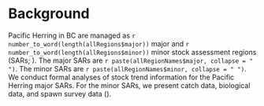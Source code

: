 # Background

Pacific Herring in BC are managed as `r number_to_word(length(allRegions$major))` major and `r number_to_word(length(allRegions$minor))` minor stock assessment regions (SARs; \autoref{figBC}).
The major SARs are `r paste(allRegionNames$major, collapse = " ")`. The minor SARs are `r paste(allRegionNames$minor, collapse = " ")`.
We conduct formal analyses of stock trend information for the Pacific Herring major SARs. For the minor SARs, we present catch data, biological data, and spawn survey data (<!-- \nameref{appMinor} -->).

<!-- \subsection{Description of the fishery} -->

<!-- At present, \fishName{} fisheries in BC consist of commercial fishing opportunities for food and bait (FB), spawn-on-kelp (SOK) products, and roe herring. -->
<!-- There are also opportunities for First Nations food, social, and ceremonial (FSC) fisheries, as well as recreational fishing. -->

<!-- In \Sexpr{thisSeason}, the primary \fishName{} fisheries were seine roe and gillnet roe fisheries, with a combined coast wide catch in \Sexpr{thisSeason} of \Sexpr{finalYrCatchRoe} tonnes (t), and the FB seine fishery with a coast wide catch of \Sexpr{finalYrCatchOther}~t. -->
<!-- The roe fishery was operational in SoG and PRD. -->
<!-- The spawn-on-kelp (SOK) fishery was operational in PRD and CC, and special use (SU) minor fishery was operational in SoG only. -->

<!-- A complete dockside monitoring program exists for all \fishName{} commercial fisheries and the resulting validated catch data are included in the annual stock assessment process for all fisheries, except SOK. -->
<!-- The SOK fishery is licenced based on validated pounds of SOK product (eggs on kelp) however these landings are not easily combined with catches of whole herring and are not currently incorporated in the stock assessment process. -->

<!-- The exclusion of SOK fishery data from the annual stock assessment process was identified as a key uncertainty in the most recent CSAS review of the stock assessment framework \citep{ClearyEtal2018}. -->
<!-- Recommendations for addressing this uncertainty will require quantifying ponding mortality and removals (eggs) associated with the SOK fishery. -->
<!-- Consideration of these uncertainties will occur at a future stage in the MSE process. -->

<!-- First Nations fish for whole herring, herring roe, and herring eggs for FSC purposes. -->
<!-- Whole herring are fished by seine, gillnet, rake, dip net, and jig. -->
<!-- Herring eggs are collected as spawn on seaweed such as kelp, or spawn on set tree boughs. -->
<!-- Opportunities are provided in a manner that allows for harvest activity in all assessment areas. -->
<!-- In addition, Treaty and aboriginal commercial fisheries may occur in some specific management areas. -->

<!-- \subsection{Description of the stock assessment process} -->

<!-- The SCA model is fitted to commercial catch data, fishery and survey proportions-at-age data and a fishery-independent spawning biomass index to estimate total and spawning biomass, natural mortality, and recruitment. -->
<!-- Observed annual weight-at-age is estimated external to the model, and maturity-at-age is a fixed input parameter. -->
<!-- In 2017, an updated version of the SCA model was applied to assess each of the \Sexpr{Num2Word(length(allRegions$major))} major \fishName{} stocks \citep{ClearyEtal2018}. -->
<!-- The main change from the SCA model used from 2011 to 2016 was the partitioning of variance between observation and process error to improve the estimation of the variance structure \citep{ClearyEtal2018}. -->
<!-- A bridging analysis was used to validate the updated model: this showed parameter estimates and biomass trajectories associated with the structural adjustments to be nearly identical to results from previous versions of the model, supporting the adoption of the revised structure \citep{ClearyEtal2018}. -->
<!-- Other adjustments were made to improve computational efficiency and update input data. -->

<!-- A Bayesian framework was used to estimate time series of spawning biomass, instantaneous natural mortality, and age-2 recruitment from \Sexpr{paste(range(yrRange), collapse=" to " )}. -->
<!-- Advice to managers for the major stock areas includes posterior estimates of current stock status ($\mli{SB}_{\Sexpr{max(yrRange)}}$), spawning biomass in \forecastYr{} assuming no catch ($\mli{SB}_{\forecastYr{}}$), and stock status relative to the LRP of $0.3\mli{SB}_0$. -->
<!-- The Markov chain Monte Carlo (MCMC) sampling procedure follows the same method implemented by \citet{ClearyEtal2018}.% with chain length \Sexpr{mcmc.length}, sampling frequency of \Sexpr{mcmc.samp.freq}, and burn-in of \Sexpr{mcmc.burnin}. -->
<!-- %The resulting \Sexpr{mcmc.num.samples} samples are used to calculate median posterior estimates of spawning biomass (for example) and associated \Sexpr{mcmc.ci} credible intervals. -->

<!-- \citet{ClearyEtal2018} reported results from two SCA model fits that differed in assumptions about dive survey (from \Sexpr{qYrs$q2}) catchability (i.e., AM1 where $q_2$ is estimated with a prior distribution assumed, and AM2 where $q_2=1$). -->
<!-- The assumptions that the dive survey spawn index represents all the spawn deposited and that no eggs are lost to predation are strong. -->
<!-- However, there is little information in the stock assessment data to inform an estimate of $q_2$; examination of the Bayes posterior shows the prior is not updated for HG, CC, SoG, and WCVI SARs and the estimated value reflects the prior mean \citep[][Appendix D]{ClearyEtal2018}. -->
<!-- Assuming $q_2=1$ at least produces a ``minimum'' biomass estimate so that any other assessment errors and management implementation errors are buffered (see \citealp{martell2011} and \citealp{herring2012}). -->
<!-- Application of the AM1 model would remove such safeguards despite recent simulation evaluation showing that large (positive) assessment errors are produced by the current assessment model even with $q_2=1$ \citep{DFO2018}. -->
<!-- Simulations to quantify the risks associated with continued application of a management procedure where $q_2=1$ were conducted because fisheries management quota decisions since 2015 have been based on the AM2 model. -->
<!-- Scaling the assessment with values of $q_2<1$ is likely to result in larger absolute assessment errors than those estimated when $q_2=1$. -->
<!-- For these reasons, advice presented here is based on the AM2 stock assessment model parameterization, supported also by comparisons presented in \citet[][Table A1]{DFO2016} and \citet[][Appendix D]{ClearyEtal2018}. -->
